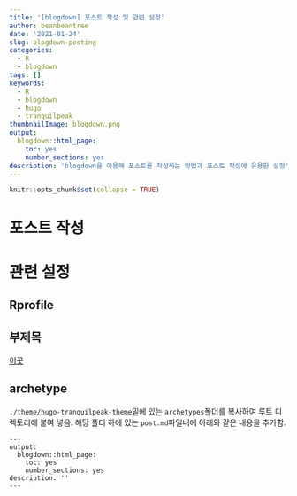 ```yaml
---
title: '[blogdown] 포스트 작성 및 관련 설정'
author: beanbeantree
date: '2021-01-24'
slug: blogdown-posting
categories:
  - R
  - blogdown
tags: []
keywords:
  - R
  - blogdown
  - hugo
  - tranquilpeak
thumbnailImage: blogdown.png  
output:
  blogdown::html_page:
    toc: yes
    number_sections: yes
description: 'blogdown을 이용해 포스트를 작성하는 방법과 포스트 작성에 유용한 설정'
---
```


```r
knitr::opts_chunk$set(collapse = TRUE)
```

# 포스트 작성

# 관련 설정

## Rprofile

## 부제목
[이곳](https://traceofpassion.github.io/2020/blog-making-08/)

## archetype
`./theme/hugo-tranquilpeak-theme`밑에 있는 `archetypes`폴더를 복사하여 루트 디렉토리에 붙여 넣음. 해당 폴더 하에 있는 `post.md`파일내에 아래와 같은 내용을 추가함.     
```
---
output:
  blogdown::html_page:
    toc: yes
    number_sections: yes
description: ''
---
```
